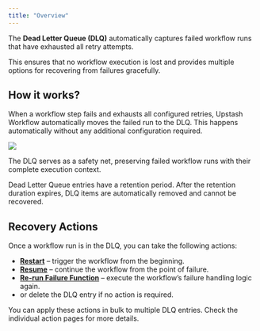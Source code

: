 ```yaml
---
title: "Overview"
---
```


The **Dead Letter Queue (DLQ)** automatically captures failed workflow runs that have exhausted all retry attempts.

This ensures that no workflow execution is lost and provides multiple options for recovering from failures gracefully.

## How it works?

When a workflow step fails and exhausts all configured retries, Upstash Workflow automatically moves the failed run to the DLQ.
This happens automatically without any additional configuration required.

<Frame caption="Failed workflow runs are automatically moved to the Dead Letter Queue">
  <img src="/img/workflow/dlq.png" />
</Frame>

The DLQ serves as a safety net, preserving failed workflow runs with their complete execution context.

<Note>
  Dead Letter Queue entries have a retention period. After the retention duration expires, DLQ items are automatically removed and cannot be recovered.
</Note>

## Recovery Actions

Once a workflow run is in the DLQ, you can take the following actions:

- **[Restart](/workflow/features/dead-letter-queue)** – trigger the workflow from the beginning.
- **[Resume](/workflow/features/dead-letter-queue)** – continue the workflow from the point of failure.
- **[Re-run Failure Function](/workflow/features/dead-letter-queue)** – execute the workflow’s failure handling logic again.
- or delete the DLQ entry if no action is required.

You can apply these actions in bulk to multiple DLQ entries. Check the individual action pages for more details.